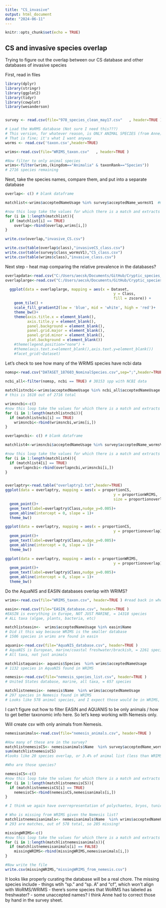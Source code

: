 ```yaml
---
title: "CS_invasive"
output: html_document
date: "2024-06-11"
---
```


```r
knitr::opts_chunk$set(echo = TRUE)
```

## CS and invasive species overlap

Trying to figure out the overlap between our CS database and other databases of invasive species

First, read in files

```r
library(dplyr)
library(stringr)
library(ggplot2)
library(tidyr)
library(cowplot)
library(wesanderson)


survey <- read.csv(file="978_species_clean_may17.csv"   , header=TRUE ) #Adjusted Nov 15 2023 to fix errors in duplicated species

# Load the WoRMS database (Not sure I need this???)
# This version, for whatever reason, is ONLY ANIMAL SPECIES (from Anne)
# That is fine; it's what I want anyway
worms <- read.csv('taxon.csv',header=TRUE) 

wrims<-read.csv(file="WRIMS_taxon.csv"   , header=TRUE )

#Now filter to only animal species
wrims<-filter(wrims,(kingdom=="Animalia" & taxonRank=="Species")) 
# 2716 species remaining


```
Next, take the species names, compare them, and put into a separate database

```r

overlap<- c() # blank dataframe

matchlist<-wrims$acceptedNameUsage %in% survey$acceptedName_wormsV1  #make vector of cases in wrims that have a match in the CS survey

#now this loop take the values for which there is a match and extracts them from the wrims set to make a dataframe
for (i in 1:length(matchlist)){
  if (matchlist[i] == TRUE)
    overlap<-rbind(overlap,wrims[i,])
}

write.csv(overlap,"invasive_CS.csv")

write.csv(table(overlap$class),"invasiveCS_class.csv")
write.csv(table(survey$class_wormsV1),"CS_class.csv")
write.csv(table(wrims$class),"invasive_class.csv")

```

Next step - heat map comparing the relative prevalence in the databases?

```r
overlapdata<-read.csv("C:/Users/aecsk/Documents/GitHub/Cryptic_species_figs/overlap_heatmap.csv",header=T)
overlaplarge<-read.csv("C:/Users/aecsk/Documents/GitHub/Cryptic_species_figs/heatmap_overlap_largeclasses.csv",header=T)

  ggplot(data = overlaplarge, mapping = aes(x = Dataset,
                                                 y = Class,
                                                 fill = zscore)) +
    geom_tile() +
    scale_fill_gradient2(low = 'blue', mid = 'white', high = 'red')+
    theme_bw()+
    theme(axis.title.x = element_blank(), 
          axis.title.y = element_blank(), 
          panel.background = element_blank(), 
          panel.grid.major = element_blank(),  
          panel.grid.minor = element_blank(),  
          plot.background = element_blank())
    #theme(legend.position="none") +
    #theme(axis.text.x=element_blank(),axis.text.y=element_blank())
    #facet_grid(~Dataset)

```

Let's check to see how many of the WRIMS species have ncbi data
```r
nomsp<-read.csv("DATASET_187603_NominalSpecies.csv",sep=";",header=TRUE)

ncbi_all<-filter(nomsp, ncbi == TRUE) # 38153 spp with NCBI data
  
matchlistncbi<-wrims$acceptedNameUsage %in% ncbi_all$acceptedNameUsage  #make vector of cases in wrims that have a match in the NCBI database
# this is 1610 out of 2716 total

wrimsncbi<-c()
#now this loop take the values for which there is a match and extracts them from the wrims set to make a dataframe
for (i in 1:length(matchlistncbi)){
  if (matchlistncbi[i] == TRUE)
    wrimsncbi<-rbind(wrimsncbi,wrims[i,])
}

overlapncbi<- c() # blank dataframe

matchlist4<-wrimsncbi$acceptedNameUsage %in% survey$acceptedName_wormsV1  #make vector of cases in wrims that have a match in the CS survey

#now this loop take the values for which there is a match and extracts them from the wrims set to make a dataframe
for (i in 1:length(matchlist4)){
  if (matchlist4[i] == TRUE)
    overlapncbi<-rbind(overlapncbi,wrimsncbi[i,])
}



```

```r
overlaptry<-read.table("overlaptry2.txt",header=TRUE)
ggplot(data = overlaptry, mapping = aes(x = proportionCS,
                                                 y = proportionWRIMS,
                                                 size = proportionoverlap))+
  geom_point()+
  geom_text(label=overlaptry$Class,nudge_y=0.005)+
  geom_abline(intercept = 0, slope = 1)+
  theme_bw()

ggplot(data = overlaptry, mapping = aes(x = proportionCS,
                                                 y = proportionoverlap))+
  geom_point()+
  geom_text(label=overlaptry$Class,nudge_y=0.005)+
  geom_abline(intercept = 0, slope = 1)+
  theme_bw()

ggplot(data = overlaptry, mapping = aes(x = proportionWRIMS,
                                                 y = proportionoverlap))+
  geom_point()+
  geom_text(label=overlaptry$Class,nudge_y=0.005)+
  geom_abline(intercept = 0, slope = 1)+
  theme_bw()

```

Do the AquaNIS and EASIN databases overlap with WRIMS?

```r
wrims<-read.csv(file="WRIMS_taxon.csv", header=TRUE ) #read back in whole database (not just animals), = 7985 species

easin<-read.csv(file="EASIN_database.csv", header=TRUE )
#EASIN is everything in Europe, NOT JUST MARINE, = 14318 species
# ALL taxa (algae, plants, bacteria, etc)

matchlisteasin<-  wrims$acceptedNameUsage %in% easin$Name
# Did it this way because WRIMS is the smaller database
# 1506 species in wrims are found in easin

aquanis<-read.csv(file="AquaNIS_database.csv", header=TRUE )
# AquaNIS is European, marine/coastal freshwater/brackish, = 2261 species
# All taxa, not just animals

matchlistaquanis<- aquanis$Species  %in% wrims$acceptedNameUsage
# 1132 species in AquaNIS found in WRIMS 

nemesis<-read.csv(file="nemesis_species_list.csv", header=TRUE )
# United States database, marine, all taxa, = 657 species

matchlistnemesis<- nemesis$Name  %in% wrims$acceptedNameUsage
# 297 species in Nemesis found in WRIMS
# Looks like 578 animal species, and I expect those would be in WRIMS, so many seem to be missing. Can pull these out.

```

I can't figure out how to filter EASIN and AQUANIS to be only animals / how to get better taxonomic info here. So let's keep working with Nemesis only.

Will create csv with only animals from Nemesis.

```r
nemesisanimals<-read.csv(file="nemesis_animals.csv", header=TRUE )

#How many of these are in the survey?
matchlistnemesisCS<- nemesisanimals$Name  %in% survey$acceptedName_wormsV1
sum(matchlistnemesisCS)
#looks like 20 species overlap, or 3.4% of animal list (less than WRIMS total)

#Who are those species?

nemesisCS<-c()
#now this loop take the values for which there is a match and extracts them from the wrims set to make a dataframe
for (i in 1:length(matchlistnemesisCS)){
  if (matchlistnemesisCS[i] == TRUE)
    nemesisCS<-rbind(nemesisCS,nemesisanimals[i,])
}

# I think we again have overrepresentation of polychaetes, bryos, tunicates

# Who is missing from WRIMS given the Nemesis list?
matchlistnemesisanimals<- nemesisanimals$Name  %in% wrims$acceptedNameUsage
# 293 are matches, out of 578 total, so 285 missing!

missingWRIMS<-c()
#now this loop take the values for which there is a match and extracts them from the wrims set to make a dataframe
for (i in 1:length(matchlistnemesisanimals)){
  if (matchlistnemesisanimals[i] == FALSE)
    missingWRIMS<-rbind(missingWRIMS,nemesisanimals[i,])
}

#Now write the file
write.csv(missingWRIMS,"missingWRIMS_from_nemesis.csv")

```

It looks like properly curating the database will be a real chore.
The missing species include
- things wtih "sp." and "sp. A" and "cf", which won't align with WoRMS/WRIMS
- there's some species that WoRMS has labeled as freshwater?
- some unaccepted names? I think Anne had to correct those by hand in the survey sheet.
